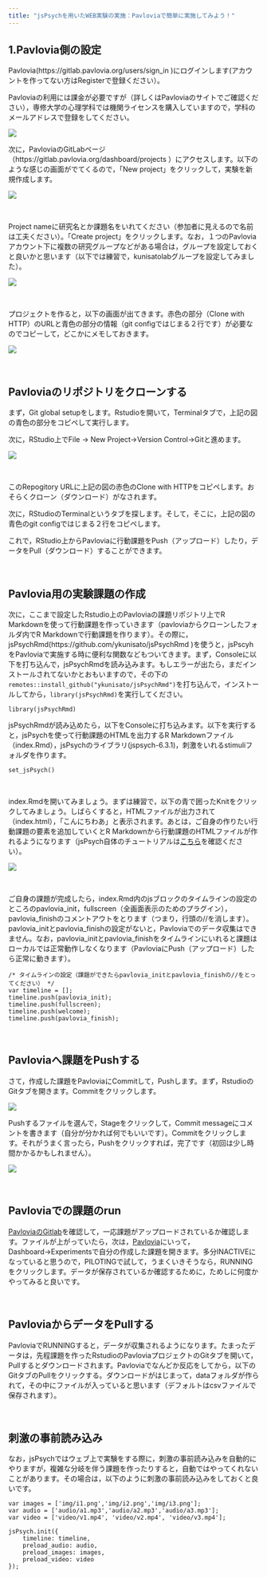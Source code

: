 ```yaml
---
title: "jsPsychを用いたWEB実験の実施：Pavloviaで簡単に実施してみよう！"
---
```


## 1.Pavlovia側の設定

Pavlovia(https://gitlab.pavlovia.org/users/sign_in )にログインします(アカウントを作ってない方はRegisterで登録ください）。

Pavloviaの利用には課金が必要ですが（詳しくはPavloviaのサイトでご確認ください），専修大学の心理学科では機関ライセンスを購入していますので，学科のメールアドレスで登録をしてください。

![](fig/pavlovia01.png)
<br />

次に，PavloviaのGitLabページ（https://gitlab.pavlovia.org/dashboard/projects ）にアクセスします。以下のような感じの画面がでてくるので，「New project」をクリックして，実験を新規作成します。

![](fig/pavlovia02.png)

<br />

Project nameに研究名とか課題名をいれてください（参加者に見えるので名前は工夫ください）。「Create project」をクリックします。なお，１つのPavloviaアカウント下に複数の研究グループなどがある場合は，グループを設定しておくと良いかと思います（以下では練習で，kunisatolabグループを設定してみました）。

![](fig/pavlovia03.png)

<br />

プロジェクトを作ると，以下の画面が出てきます。赤色の部分（Clone with HTTP）のURLと青色の部分の情報（git configではじまる２行です）が必要なのでコピーして，どこかにメモしておきます。


![](fig/pavlovia04.png)

<br />

## Pavloviaのリポジトリをクローンする

まず，Git global setupをします。Rstudioを開いて，Terminalタブで，上記の図の青色の部分をコピペして実行します。


次に，RStudio上でFile → New Project→Version Control→Gitと進めます。

![](fig/github_gif3.gif)

<br />

このRepogitory URLに上記の図の赤色のClone with HTTPをコピペします。おそらくクローン（ダウンロード）がなされます。

次に，RStudioのTerminalというタブを探します。そして，そこに，上記の図の青色のgit configではじまる２行をコピペします。

これで，RStudio上からPavloviaに行動課題をPush（アップロード）したり，データをPull（ダウンロード）することができます。

<br />

## Pavlovia用の実験課題の作成

次に，ここまで設定したRstudio上のPavloviaの課題リポジトリ上でR Markdownを使って行動課題を作っていきます（pavloviaからクローンしたフォルダ内でR Markdownで行動課題を作ります）。その際に，jsPsychRmd(https://github.com/ykunisato/jsPsychRmd )を使うと，jsPscyhをPavloviaで実施する時に便利な関数などもついてきます。まず，Consoleに以下を打ち込んで，jsPsychRmdを読み込みます。もしエラーが出たら，まだインストールされてないかとおもいますので，その下の```remotes::install_github("ykunisato/jsPsychRmd")```を打ち込んで，インストールしてから，```library(jsPsychRmd)```を実行してください。

```
library(jsPsychRmd)
```

jsPsychRmdが読み込めたら，以下をConsoleに打ち込みます。以下を実行すると，jsPsychを使って行動課題のHTMLを出力するR Markdownファイル（index.Rmd），jsPsychのライブラリ(jspsych-6.3.1)，刺激をいれるstimuliフォルダを作ります。

```
set_jsPsych()
```

<br />

index.Rmdを開いてみましょう。まずは練習で，以下の青で囲ったKnitをクリックしてみましょう。しばらくすると，HTMLファイルが出力されて（index.html），「こんにちわあ」と表示されます。あとは，ご自身の作りたい行動課題の要素を追加していくとR Markdownから行動課題のHTMLファイルが作れるようになります（jsPsych自体のチュートリアルは[こちら](https://kunisatolab.github.io/main/code_tips.html)を確認ください）。

![](fig/pavlovia05.png)

<br />

ご自身の課題が完成したら，index.Rmd内のjsブロックのタイムラインの設定のところのpavlovia_init，fullscreen（全画面表示のためのプラグイン），pavlovia_finishのコメントアウトをとります（つまり，行頭の//を消します）。pavlovia_initとpavlovia_finishの設定がないと，Pavloviaでのデータ収集はできません。なお，pavlovia_initとpavlovia_finishをタイムラインにいれると課題はローカルでは正常動作しなくなります（PavloviaにPush（アップロード）したら正常に動きます）。

```
/* タイムラインの設定（課題ができたらpavlovia_initとpavlovia_finishの//をとってください） */
var timeline = [];
timeline.push(pavlovia_init);
timeline.push(fullscreen);
timeline.push(welcome);
timeline.push(pavlovia_finish);
```

<br />

## Pavloviaへ課題をPushする

さて，作成した課題をPavloviaにCommitして，Pushします。まず，RstudioのGitタブを開きます。Commitをクリックします。

![](fig/pavlovia06.png)

Pushするファイルを選んで，Stageをクリックして，Commit messageにコメントを書きます（自分が分かれば何でもいいです）。Commitをクリックします。それがうまく言ったら，Pushをクリックすれば，完了です（初回は少し時間かかるかもしれません）。

![](fig/pavlovia07.png)

<br />

## Pavloviaでの課題のrun

[PavloviaのGitlab](https://gitlab.pavlovia.org/dashboard/projects)を確認して，一応課題がアップロードされているか確認します。ファイルが上がっていたら，次は，[Pavlovia](https://pavlovia.org)にいって，Dashboard→Experimentsで自分の作成した課題を開きます。多分INACTIVEになっていると思うので，PILOTINGで試して，うまくいきそうなら，RUNNINGをクリックします。データが保存されているか確認するために，ためしに何度かやってみると良いです。

<br />

## PavloviaからデータをPullする

PavloviaでRUNNINGすると，データが収集されるようになります。たまったデータは，先程課題を作ったRstudioのPavloviaプロジェクトのGitタブを開いて，Pullするとダウンロードされます。Pavloviaでなんどか反応をしてから，以下のGitタブのPullをクリックする。ダウンロードがはじまって，dataフォルダが作られて，その中にファイルが入っていると思います（デフォルトはcsvファイルで保存されます）。


<br />

## 刺激の事前読み込み

なお，jsPsychではウェブ上で実験をする際に，刺激の事前読み込みを自動的にやりますが，複雑な分岐を伴う課題を作ったりすると，自動ではやってくれないことがあります。その場合は，以下のように刺激の事前読み込みをしておくと良いです。

```
var images = ['img/i1.png','img/i2.png','img/i3.png'];
var audio = ['audio/a1.mp3','audio/a2.mp3','audio/a3.mp3'];
var video = ['video/v1.mp4', 'video/v2.mp4', 'video/v3.mp4'];

jsPsych.init({
    timeline: timeline,
    preload_audio: audio,
    preload_images: images,
    preload_video: video
});
```